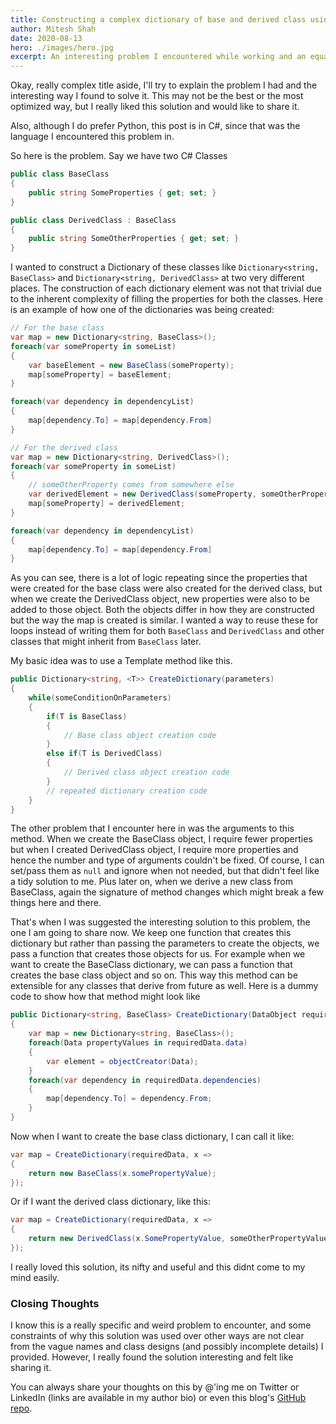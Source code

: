 ---
title: Constructing a complex dictionary of base and derived class using the same code
author: Mitesh Shah
date: 2020-08-13
hero: ./images/hero.jpg
excerpt: An interesting problem I encountered while working and an equally interesting solution suggested to me. How to use the same code to create complex data structure of two different classes.
---

Okay, really complex title aside, I'll try to explain the problem I had and the interesting way I found to solve it. This may not be the best or the most optimized way, but I really liked this solution and would like to share it.

Also, although I do prefer Python, this post is in C#, since that was the language I encountered this problem in.

So here is the problem. Say we have two C# Classes

```csharp
public class BaseClass
{
    public string SomeProperties { get; set; }
}

public class DerivedClass : BaseClass
{
    public string SomeOtherProperties { get; set; }
}
```

I wanted to construct a Dictionary of these classes like ```Dictionary<string, BaseClass>``` and ```Dictionary<string, DerivedClass>``` at two very different places. The construction of each dictionary element was not that trivial due to the inherent complexity of filling the properties for both the classes. Here is an example of how one of the dictionaries was being created:

```csharp
// For the base class
var map = new Dictionary<string, BaseClass>();
foreach(var someProperty in someList)
{
    var baseElement = new BaseClass(someProperty);
    map[someProperty] = baseElement;
}

foreach(var dependency in dependencyList)
{
    map[dependency.To] = map[dependency.From]
}

// For the derived class
var map = new Dictionary<string, DerivedClass>();
foreach(var someProperty in someList)
{
    // someOtherProperty comes from somewhere else
    var derivedElement = new DerivedClass(someProperty, someOtherProperty);
    map[someProperty] = derivedElement;
}

foreach(var dependency in dependencyList)
{
    map[dependency.To] = map[dependency.From]
}
```

As you can see, there is a lot of logic repeating since the properties that were created for the base class were also created for the derived class, but when we create the DerivedClass object, new properties were also to be added to those object. Both the objects differ in how they are constructed but the way the map is created is similar. I wanted a way to reuse these for loops instead of writing them for both `BaseClass` and `DerivedClass` and other classes that might inherit from `BaseClass` later.

My basic idea was to use a Template method like this.

```csharp
public Dictionary<string, <T>> CreateDictionary(parameters)
{
    while(someConditionOnParameters)
    {
        if(T is BaseClass)
        {
            // Base class object creation code
        }
        else if(T is DerivedClass)
        {
            // Derived class object creation code
        }
        // repeated dictionary creation code
    }
}
```

The other problem that I encounter here in was the arguments to this method. When we create the BaseClass object, I require fewer properties but when I created DerivedClass object, I require more properties and hence the number and type of arguments couldn't be fixed. Of course, I can set/pass them as `null` and ignore when not needed, but that didn't feel like a tidy solution to me. Plus later on, when we derive a new class from BaseClass, again the signature of method changes which might break a few things here and there.

That's when I was suggested the interesting solution to this problem, the one I am going to share now. We keep one function that creates this dictionary but rather than passing the parameters to create the objects, we pass a function that creates those objects for us. For example when we want to create the BaseClass dictionary, we can pass a function that creates the base class object and so on. This way this method can be extensible for any classes that derive from future as well. Here is a dummy code to show how that method might look like

```csharp
public Dictionary<string, BaseClass> CreateDictionary(DataObject requiredData, Func<Data, BaseClass> objectCreator)
{
    var map = new Dictionary<string, BaseClass>();
    foreach(Data propertyValues in requiredData.data)
    {
        var element = objectCreator(Data);
    }
    foreach(var dependency in requiredData.dependencies)
    {
        map[dependency.To] = dependency.From;
    }
}
```

Now when I want to create the base class dictionary, I can call it like:

```csharp
var map = CreateDictionary(requiredData, x => 
{
    return new BaseClass(x.somePropertyValue);
});
```

Or if I want the derived class dictionary, like this:

```csharp live
var map = CreateDictionary(requiredData, x => 
{
    return new DerivedClass(x.SomePropertyValue, someOtherPropertyValue);
});
```

I really loved this solution, its nifty and useful and this didnt come to my mind easily.

### Closing Thoughts

I know this is a really specific and weird problem to encounter, and some constraints of why this solution was used over other ways are not clear from the vague names and class designs (and possibly incomplete details) I provided. However, I really found the solution interesting and felt like sharing it.

You can always share your thoughts on this by @'ing me on Twitter or LinkedIn (links are available in my author bio) or even this blog's [GitHub repo](http://github.com/mitesh1612/blog).